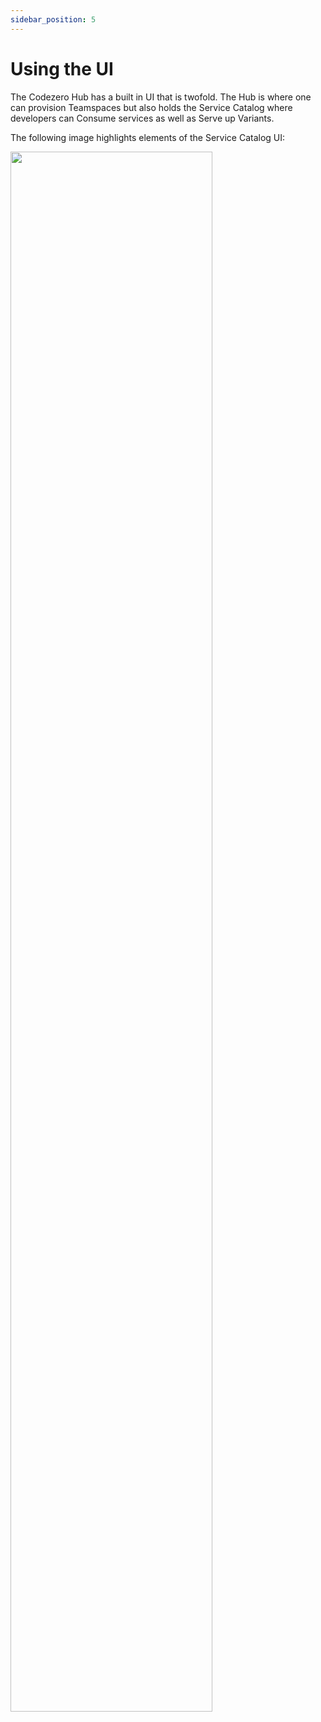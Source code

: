 ```yaml
---
sidebar_position: 5
---
```


# Using the UI


The Codezero Hub has a built in UI that is twofold. The Hub is where one can provision Teamspaces but also holds the Service Catalog where developers can Consume services as well as Serve up Variants.

The following image highlights elements of the Service Catalog UI:


<div class="text--center">
  <img width="80%" src={ServiceCatalogImg}/>
</div>
